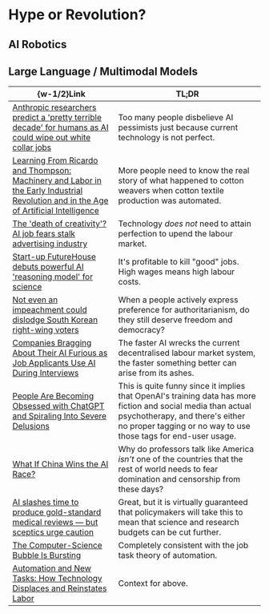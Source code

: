 #   Hype or Revolution?

##  AI Robotics

##  Large Language / Multimodal Models

|  \{w-1/2\}Link  |  TL;DR  |
|  ----  |  ----  |
|  [Anthropic researchers predict a 'pretty terrible decade' for humans as AI could wipe out white collar jobs](https://old.reddit.com/r/Futurology/comments/1l5spw3/anthropic_researchers_predict_a_pretty_terrible)  |  Too many people disbelieve AI pessimists just because current technology is not perfect.  |
|  [Learning From Ricardo and Thompson: Machinery and Labor in the Early Industrial Revolution and in the Age of Artificial Intelligence](https://www.annualreviews.org/content/journals/10.1146/annurev-economics-091823-025129)  |  More people need to know the real story of what happened to cotton weavers when cotton textile production was automated.  |
|  [The 'death of creativity'? AI job fears stalk advertising industry](https://www.theguardian.com/technology/2025/jun/09/ai-advertising-industry-google-facebook-meta-ads)  |  Technology _does not_ need to attain perfection to upend the labour market.  |
|  [Start-up FutureHouse debuts powerful AI 'reasoning model' for science](https://www.nature.com/articles/d41586-025-01753-1)  |  It's profitable to kill \"good\" jobs. High wages means high labour costs.  |
|  [Not even an impeachment could dislodge South Korean right-wing voters](https://www.channelnewsasia.com/commentary/south-korea-election-lee-jae-myung-democracy-polarisation-yoon-suk-yeol-5168856)  |  When a people actively express preference for authoritarianism, do they still deserve freedom and democracy?  |
|  [Companies Bragging About Their AI Furious as Job Applicants Use AI During Interviews](https://futurism.com/companies-bragging-ai-job-applicants)  |  The faster AI wrecks the current decentralised labour market system, the faster something better can arise from its ashes.  |
|  [People Are Becoming Obsessed with ChatGPT and Spiraling Into Severe Delusions](https://futurism.com/chatgpt-mental-health-crises)  |  This is quite funny since it implies that OpenAI's training data has more fiction and social media than actual psychotherapy, and there's either no proper tagging or no way to use those tags for end-user usage.  |
|  [What If China Wins the AI Race?](https://www.foreignaffairs.com/united-states/what-if-china-wins-ai-race)  |  Why do professors talk like America _isn't_ one of the countries that the rest of world needs to fear domination and censorship from these days?  |
|  [AI slashes time to produce gold-standard medical reviews — but sceptics urge caution](https://www.nature.com/articles/d41586-025-01942-y)  |  Great, but it is virtually guaranteed that policymakers will take this to mean that science and research budgets can be cut further.  |
|  [The Computer-Science Bubble Is Bursting](https://www.theatlantic.com/economy/archive/2025/06/computer-science-bubble-ai/683242)  |  Completely consistent with the job task theory of automation.  |
|  [Automation and New Tasks: How Technology Displaces and Reinstates Labor](http://doi.org/10.1257/jep.33.2.3)  |  Context for above.  |
